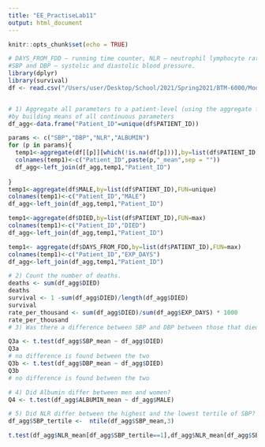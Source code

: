 ```yaml
---
title: "EE_PractiseLab11"
output: html_document
---
```


```r
knitr::opts_chunk$set(echo = TRUE)
```
```r
# DAYS_FROM_FDD – running time counter, NLR – neutrophil lymphocyte ratio, 
#SBP and DBP – systolic and diastolic blood pressure.
library(dplyr) 
library(survival)
df <- read.csv("/Users/user/Desktop/School/2021/Spring2021/BTM-6000/Module11/Module 11 - Practice Lab.csv")


# 1) Aggregate all parameters to a patient-level (using the aggregate function) 
#by building means of all continuous parameters
df_agg<-data.frame("Patient_ID"=unique(df$PATIENT_ID))

params <- c("SBP","DBP","NLR","ALBUMIN")
for (p in params){
  temp1<-aggregate(df[[p]][which(!is.na(df[p]))],by=list(df$PATIENT_ID[which(!is.na(df[p]))]),FUN=mean)
  colnames(temp1)<-c("Patient_ID",paste(p,"_mean",sep = ""))
  df_agg<-left_join(df_agg,temp1,"Patient_ID")
  
}
temp1<-aggregate(df$MALE,by=list(df$PATIENT_ID),FUN=unique)
colnames(temp1)<-c("Patient_ID","MALE")
df_agg<-left_join(df_agg,temp1,"Patient_ID")

temp1<-aggregate(df$DIED,by=list(df$PATIENT_ID),FUN=max)
colnames(temp1)<-c("Patient_ID","DIED")
df_agg<-left_join(df_agg,temp1,"Patient_ID")

temp1<- aggregate(df$DAYS_FROM_FDD,by=list(df$PATIENT_ID),FUN=max)
colnames(temp1)<-c("Patient_ID","EXP_DAYS")
df_agg<-left_join(df_agg,temp1,"Patient_ID")

# 2) Count the number of deaths.
deaths <- sum(df_agg$DIED)
deaths
survival <- 1 -sum(df_agg$DIED)/length(df_agg$DIED)
survival
rate_per_thousand <- sum(df_agg$DIED)/sum(df_agg$EXP_DAYS) * 1000
rate_per_thousand
# 3) Was there a difference between SBP and DBP between those that died and those that didn’t?

Q3a <- t.test(df_agg$SBP_mean ~ df_agg$DIED)
Q3a
# no difference is found between the two 
Q3b <- t.test(df_agg$DBP_mean ~ df_agg$DIED)
Q3b
# no difference is found between the two 

# 4) Did Albumin differ between men and women?
Q4 <- t.test(df_agg$ALBUMIN_mean ~ df_agg$MALE)

# 5) Did NLR differ between the highest and the lowest tertile of SBP?
df_agg$SBP_tertile <-  ntile(df_agg$SBP_mean,3)

t.test(df_agg$NLR_mean[df_agg$SBP_tertile==1],df_agg$NLR_mean[df_agg$SBP_tertile==3])
```


